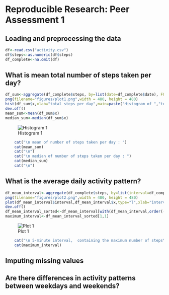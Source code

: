 # Reproducible Research: Peer Assessment 1


## Loading and preprocessing the data
```r
df<-read.csv("activity.csv")
df$steps<-as.numeric(df$steps)
df_complete<-na.omit(df)
```
## What is mean total number of steps taken per day?
```r
df_sum<-aggregate(df_complete$steps, by=list(date=df_complete$date), FUN=sum)
png(filename="figures/plot1.png",width = 480, height = 480)
hist(df_sum$x,xlab="total steps per day",main=paste("Histogram of ","total steps per day"))
dev.off()
mean_sum<-mean(df_sum$x)
median_sum<-median(df_sum$x)
```
![Histogram 1 ](figures/plot1.png)
```r
    cat("\n mean of number of steps taken per day : ")
    cat(mean_sum)
    cat("\n")
    cat("\n median of number of steps taken per day : ")
    cat(median_sum)
    cat("\n")
```


## What is the average daily activity pattern?
```r
df_mean_interval<-aggregate(df_complete$steps, by=list(interval=df_complete$interval), FUN=mean)
png(filename="figures/plot2.png",width = 480, height = 480)
plot(df_mean_interval$interval,df_mean_interval$x,type="l",xlab="interval",ylab="mean number of steps per interval",main="average daily activity pattern")
dev.off()
df_mean_interval_sorted<-df_mean_interval[with(df_mean_interval,order(-x)),]
maximum_interval<-df_mean_interval_sorted[1,1]
```
![Plot 1 ](figures/plot2.png)
```r
    cat("\n 5-minute interval,  containing the maximum number of steps\n\n")
    cat(maximum_interval)
```
## Imputing missing values



## Are there differences in activity patterns between weekdays and weekends?
